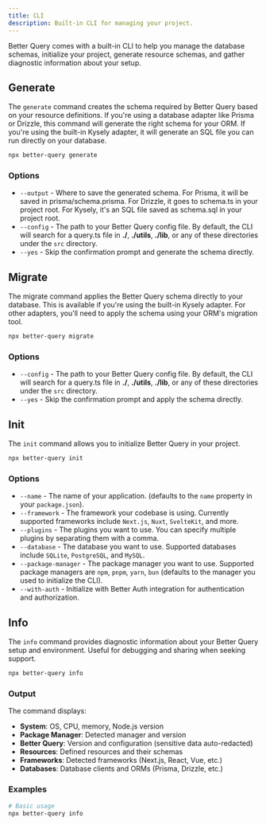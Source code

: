 ```yaml
---
title: CLI
description: Built-in CLI for managing your project.
---
```


Better Query comes with a built-in CLI to help you manage the database schemas, initialize your project, generate resource schemas, and gather diagnostic information about your setup.

## Generate

The `generate` command creates the schema required by Better Query based on your resource definitions. If you're using a database adapter like Prisma or Drizzle, this command will generate the right schema for your ORM. If you're using the built-in Kysely adapter, it will generate an SQL file you can run directly on your database.

```bash title="Terminal"
npx better-query generate
```

### Options

- `--output` - Where to save the generated schema. For Prisma, it will be saved in prisma/schema.prisma. For Drizzle, it goes to schema.ts in your project root. For Kysely, it's an SQL file saved as schema.sql in your project root.
- `--config` - The path to your Better Query config file. By default, the CLI will search for a query.ts file in **./**, **./utils**, **./lib**, or any of these directories under the `src` directory.
- `--yes` - Skip the confirmation prompt and generate the schema directly.


## Migrate

The migrate command applies the Better Query schema directly to your database. This is available if you're using the built-in Kysely adapter. For other adapters, you'll need to apply the schema using your ORM's migration tool.

```bash title="Terminal"
npx better-query migrate
```

### Options

- `--config` - The path to your Better Query config file. By default, the CLI will search for a query.ts file in **./**, **./utils**, **./lib**, or any of these directories under the `src` directory.
- `--yes` - Skip the confirmation prompt and apply the schema directly.

## Init

The `init` command allows you to initialize Better Query in your project.

```bash title="Terminal"
npx better-query init
```

### Options

- `--name` - The name of your application. (defaults to the `name` property in your `package.json`).
- `--framework` - The framework your codebase is using. Currently supported frameworks include `Next.js`, `Nuxt`, `SvelteKit`, and more.
- `--plugins` - The plugins you want to use. You can specify multiple plugins by separating them with a comma.
- `--database` - The database you want to use. Supported databases include `SQLite`, `PostgreSQL`, and `MySQL`.
- `--package-manager` - The package manager you want to use. Supported package managers are `npm`, `pnpm`, `yarn`, `bun` (defaults to the manager you used to initialize the CLI).
- `--with-auth` - Initialize with Better Auth integration for authentication and authorization.

## Info

The `info` command provides diagnostic information about your Better Query setup and environment. Useful for debugging and sharing when seeking support.

```bash title="Terminal"
npx better-query info
```

### Output

The command displays:
- **System**: OS, CPU, memory, Node.js version
- **Package Manager**: Detected manager and version
- **Better Query**: Version and configuration (sensitive data auto-redacted)
- **Resources**: Defined resources and their schemas
- **Frameworks**: Detected frameworks (Next.js, React, Vue, etc.)
- **Databases**: Database clients and ORMs (Prisma, Drizzle, etc.)

### Examples

```bash
# Basic usage
npx better-query info
```
